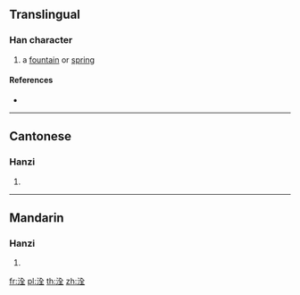 {{character info/new}}
==Translingual==

===Han character===
{{Han char|rn=85|rad=水|as=06|sn=9|four=|canj=EOMG|ids=⿰氵全}}

# a [[fountain]] or [[spring]]

====References====
* {{Han ref|kx=0621.080|dkj=17395|dj=1017.060|hdz=31612.030|uh=6D24|ud=27940}}

----

==Cantonese==

===Hanzi===
{{yue-hanzi|jyut=[[cyun4]]|y=chyun4}}

# {{defn|lang=yue|sort=水06}}

----

==Mandarin==

===Hanzi===
{{cmn-hanzi|pin=[[quán]] ([[quan2]])|wg=ch'üan<sup>2</sup>}}

# {{defn|lang=cmn|sort=水06}}

[[fr:洤]]
[[pl:洤]]
[[th:洤]]
[[zh:洤]]